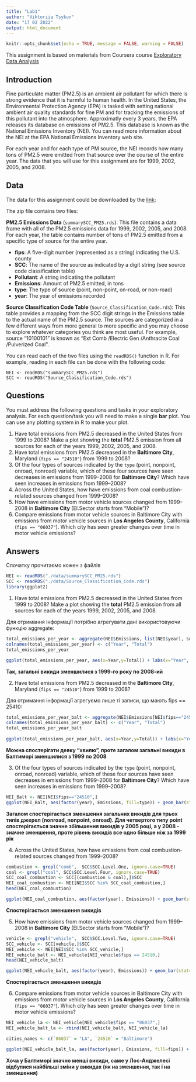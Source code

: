 ---
title: "Lab1"
author: "Viktoriia Tsykun"
date: "17 02 2022"
output: html_document
---

```{r setup, include=FALSE}
knitr::opts_chunk$set(echo = TRUE, message = FALSE, warning = FALSE)
```

This assignment is based on materials from Coursera course [Exploratory Data Analysis](https://www.coursera.org/learn/exploratory-data-analysis/home/welcome)

## Introduction

Fine particulate matter (PM2.5) is an ambient air pollutant for which there is strong evidence that it is harmful to human health. In the United States, the Environmental Protection Agency (EPA) is tasked with setting national ambient air quality standards for fine PM and for tracking the emissions of this pollutant into the atmosphere. Approximatly every 3 years, the EPA releases its database on emissions of PM2.5. This database is known as the National Emissions Inventory (NEI). You can read more information about the NEI at the EPA National Emissions Inventory web site.

For each year and for each type of PM source, the NEI records how many tons of PM2.5 were emitted from that source over the course of the entire year. The data that you will use for this assignment are for 1999, 2002, 2005, and 2008.

## Data

The data for this assignment could be downloaded by the [link](https://www.dropbox.com/s/fey54ngk8g4z6rr/exdata_data_NEI_data.zip?dl=0):

The zip file contains two files:

**PM2.5 Emissions Data** (`summarySCC_PM25.rds`): This file contains a data frame with all of the PM2.5 emissions data for 1999, 2002, 2005, and 2008. For each year, the table contains number of tons of PM2.5 emitted from a specific type of source for the entire year.

- **fips**: A five-digit number (represented as a string) indicating the U.S. county
- **SCC**: The name of the source as indicated by a digit string (see source code classification table)
- **Pollutant**: A string indicating the pollutant
- **Emissions**: Amount of PM2.5 emitted, in tons
- **type**: The type of source (point, non-point, on-road, or non-road)
- **year**: The year of emissions recorded

**Source Classification Code Table** (`Source_Classification_Code.rds`): This table provides a mapping from the SCC digit strings in the Emissions table to the actual name of the PM2.5 source. The sources are categorized in a few different ways from more general to more specific and you may choose to explore whatever categories you think are most useful. For example, source “10100101” is known as “Ext Comb /Electric Gen /Anthracite Coal /Pulverized Coal”.

You can read each of the two files using the `readRDS()` function in R. For example, reading in each file can be done with the following code:

```
NEI <- readRDS("summarySCC_PM25.rds")
SCC <- readRDS("Source_Classification_Code.rds")
```
## Questions

You must address the following questions and tasks in your exploratory analysis. For each question/task you will need to make a single **bar** plot. You can use any plotting system in R to make your plot.

1. Have total emissions from PM2.5 decreased in the United States from 1999 to 2008? Make a plot showing the **total** PM2.5 emission from all sources for each of the years 1999, 2002, 2005, and 2008.
2. Have total emissions from PM2.5 decreased in the **Baltimore City**, Maryland (`fips == "24510"`) from 1999 to 2008?
3. Of the four types of sources indicated by the `type` (point, nonpoint, onroad, nonroad) variable, which of these four sources have seen decreases in emissions from 1999–2008 for **Baltimore City**? Which have seen increases in emissions from 1999–2008?
4. Across the United States, how have emissions from coal combustion-related sources changed from 1999–2008?
5. How have emissions from motor vehicle sources changed from 1999–2008 in **Baltimore City** (EI.Sector starts from "Mobile")?
6. Compare emissions from motor vehicle sources in Baltimore City with emissions from motor vehicle sources in **Los Angeles County**, California (`fips == "06037"`). Which city has seen greater changes over time in motor vehicle emissions?

## Answers 

Спочатку прочитаємо кожен з файлів

```{r}
NEI <- readRDS("./data/summarySCC_PM25.rds")
SCC <- readRDS("./data/Source_Classification_Code.rds")
library(ggplot2)
```

1. Have total emissions from PM2.5 decreased in the United States from 1999 to 2008? Make a plot showing the **total** PM2.5 emission from all sources for each of the years 1999, 2002, 2005, and 2008.

Для отримання інформації потрібно агрегувати дані використовуючи функцію aggregate:

```{r}
total_emissions_per_year <- aggregate(NEI$Emissions, list(NEI$year), sum)
colnames(total_emissions_per_year) <- c("Year", "Total")
total_emissions_per_year

ggplot(total_emissions_per_year, aes(x=Year,y=Total)) + labs(x="Year", y="Total PM2.5 emission from all sources", title="Total PM2.5 emission from all sources for each year") + geom_bar(width=0.8, stat="identity", fill="#5b23ad")
```

**Так, загальні викиди зменшилися з 1999-го року по 2008-ий**

2. Have total emissions from PM2.5 decreased in the **Baltimore City**, Maryland (`fips == "24510"`) from 1999 to 2008?

Для отримання інформації агрегуємо лише ті записи, що мають fips == 25410:

```{r}
total_emissions_per_year_balt <- aggregate(NEI$Emissions[NEI$fips=="24510"], list(NEI$year[NEI$fips=="24510"]), sum)
colnames(total_emissions_per_year_balt) <- c("Year", "Total")
total_emissions_per_year_balt
 
ggplot(total_emissions_per_year_balt, aes(x=Year,y=Total)) + labs(x="Year", y="Total PM2.5 emission from all sources", title="Total PM2.5 emission from all sources for each year") + geom_bar(width=0.8, stat="identity", fill="#5b23ad")
```

**Можна спостерігати деяку "хвилю", проте загалом загальні викиди в Балтиморі зменшилися з 1999 по 2008**

3. Of the four types of sources indicated by the `type` (point, nonpoint, onroad, nonroad) variable, which of these four sources have seen decreases in emissions from 1999–2008 for **Baltimore City**? Which have seen increases in emissions from 1999–2008?

```{r}
NEI_Balt <- NEI[NEI$fips=="24510",]
ggplot(NEI_Balt, aes(factor(year), Emissions, fill=type)) + geom_bar(stat="identity") + facet_grid(.~type) + labs(x="Year", y="Total Emission", title="Emissions in Baltimore City")
```

**Загалом спостерігається зменшення загальних викидів для трьох типів джерел (nonroad, nonpoint, onroad). Для четвертого типу point спостерігається значне збільшення викидів у 2005 році, а у 2008 - значне зменшення, проте рівень викидів все одно більше ніж за 1999 рік **

4. Across the United States, how have emissions from coal combustion-related sources changed from 1999–2008?

```{r}
combustion <- grepl("comb",  SCC$SCC.Level.One, ignore.case=TRUE)
coal <- grepl("coal", SCC$SCC.Level.Four, ignore.case=TRUE) 
SCC_coal_combustion <- SCC[(combustion & coal),]$SCC
NEI_coal_combustion <- NEI[NEI$SCC %in% SCC_coal_combustion,]
head(NEI_coal_combustion)

ggplot(NEI_coal_combustion, aes(factor(year), Emissions)) + geom_bar(stat="identity", fill="#5b23ad") + labs(x="Year", y="Total emission", title="Coal combustion-related sources emission")
```

**Спостерігається зменшення викидів**

5. How have emissions from motor vehicle sources changed from 1999–2008 in **Baltimore City** (EI.Sector starts from "Mobile")?

```{r}
vehicle <- grepl("vehicle",  SCC$SCC.Level.Two, ignore.case=TRUE)
SCC_vehicle <- SCC[vehicle,]$SCC
NEI_vehicle <- NEI[NEI$SCC %in% SCC_vehicle,]
NEI_vehicle_balt <- NEI_vehicle[NEI_vehicle$fips == 24510,]
head(NEI_vehicle_balt)

ggplot(NEI_vehicle_balt, aes(factor(year), Emissions)) + geom_bar(stat="identity", fill="#5b23ad") + labs(x="Year", y="Total emission", title="Motor vehicle sources emission in Baltimore")
```

**Спостерігається зменшення викидів**

6. Compare emissions from motor vehicle sources in Baltimore City with emissions from motor vehicle sources in **Los Angeles County**, California (`fips == "06037"`). Which city has seen greater changes over time in motor vehicle emissions?

```{r}
NEI_vehicle_la <- NEI_vehicle[NEI_vehicle$fips == "06037",]
NEI_vehicle_balt_la <- rbind(NEI_vehicle_balt, NEI_vehicle_la)

cities_names <- c(`06037` = "LA", `24510` = "Baltimore")

ggplot(NEI_vehicle_balt_la, aes(factor(year), Emissions, fill=fips)) + geom_bar(stat="identity") + guides(fill="none") + facet_grid(.~fips, labeller=as_labeller(cities_names)) + labs(x="Year", y="Total Emission", title="Emissions in LA and Baltimore City")
```

**Хоча у Балтиморі значно менші викиди, саме у Лос-Анджелесі відбулися найбільші зміни у викидах (як на зменшення, так і на зменшення)**